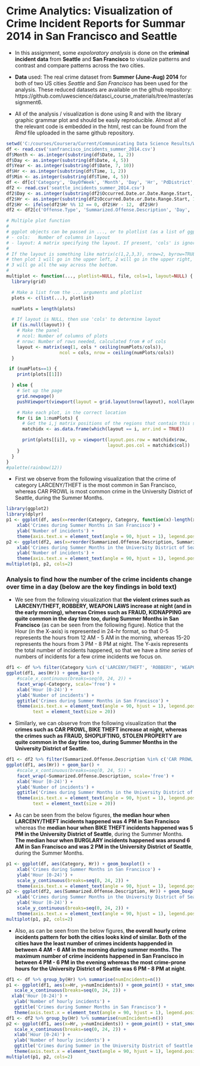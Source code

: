 Crime Analytics: Visualization of Crime Incident Reports for Summar 2014 in San Francisco and Seattle 
=====================================================================================================

* In this assignment, some *expoloratory analysis* is done on the **criminal incident data** from **Seattle** and 
   **San Francisco** to visualize patterns and contrast and compare patterns across the two 
   cities.
   
* **Data** used: The real crime dataset from **Summer (June-Aug) 2014** for both of two US cities *Seattle* and 
   *San Francisco* has been used for the analysis. These reduced datasets are available on the github repository:
   https://github.com/uwescience/datasci_course_materials/tree/master/assignment6.
   
*  All of the analysis / visualization is done using R and with the library graphic grammar plot and should be easily 
   reproducible. Almost all of the relevant code is embedded in the html, rest can be found from the *Rmd* file uploaded in    the same github repository.
   
```r
setwd('C:/courses/Coursera/Current/Communicating Data Science Results/Week1')
df <- read.csv('sanfrancisco_incidents_summer_2014.csv')
df$Month <- as.integer(substring(df$Date, 1, 2))
df$Day <- as.integer(substring(df$Date, 4, 5))
df$Year <- as.integer(substring(df$Date, 7, 10))
df$Hr <- as.integer(substring(df$Time, 1, 2))
df$Min <- as.integer(substring(df$Time, 4, 5))
df <- df[c('Category', 'DayOfWeek', 'Month', 'Day', 'Hr', 'PdDistrict', 'Resolution')]
df2 <- read.csv('seattle_incidents_summer_2014.csv')
df2$Day <- as.integer(substring(df2$Occurred.Date.or.Date.Range.Start, 4, 5))
df2$Hr <- as.integer(substring(df2$Occurred.Date.or.Date.Range.Start, 12, 13)) + ifelse(substring(df2$Occurred.Date.or.Date.Range.Start, 21, 22) == 'PM', 12, 0)
df2$Hr <- ifelse(df2$Hr %% 12 == 0, df2$Hr - 12,  df2$Hr)
df2 <- df2[c('Offense.Type', 'Summarized.Offense.Description', 'Day', 'Month', 'Hr', 'District.Sector', 'Longitude', 'Latitude')]
```

```r
# Multiple plot function
#
# ggplot objects can be passed in ..., or to plotlist (as a list of ggplot objects)
# - cols:   Number of columns in layout
# - layout: A matrix specifying the layout. If present, 'cols' is ignored.
#
# If the layout is something like matrix(c(1,2,3,3), nrow=2, byrow=TRUE),
# then plot 1 will go in the upper left, 2 will go in the upper right, and
# 3 will go all the way across the bottom.
#
multiplot <- function(..., plotlist=NULL, file, cols=1, layout=NULL) {
  library(grid)

  # Make a list from the ... arguments and plotlist
  plots <- c(list(...), plotlist)

  numPlots = length(plots)

  # If layout is NULL, then use 'cols' to determine layout
  if (is.null(layout)) {
    # Make the panel
    # ncol: Number of columns of plots
    # nrow: Number of rows needed, calculated from # of cols
    layout <- matrix(seq(1, cols * ceiling(numPlots/cols)),
                    ncol = cols, nrow = ceiling(numPlots/cols))
  }

 if (numPlots==1) {
    print(plots[[1]])

  } else {
    # Set up the page
    grid.newpage()
    pushViewport(viewport(layout = grid.layout(nrow(layout), ncol(layout))))

    # Make each plot, in the correct location
    for (i in 1:numPlots) {
      # Get the i,j matrix positions of the regions that contain this subplot
      matchidx <- as.data.frame(which(layout == i, arr.ind = TRUE))

      print(plots[[i]], vp = viewport(layout.pos.row = matchidx$row,
                                      layout.pos.col = matchidx$col))
    }
  }
}
#palette(rainbow(12))
```

* First we observe from the following visualization that the crime of category LARCENY/THEFT is the most common in San Francisco, whereas CAR PROWL is most common crime in the University District of Seattle, during the Summer Months.
```r
library(ggplot2)
library(dplyr)
p1 <- ggplot(df, aes(x=reorder(Category, Category, function(x)-length(x)))) + geom_bar() +
    xlab('Crimes during Summer Months in San Francisco') +
    ylab('Number of incidents') +
    theme(axis.text.x = element_text(angle = 90, hjust = 1), legend.position="none", text = element_text(size = 20)) 
p2 <- ggplot(df2, aes(x=reorder(Summarized.Offense.Description, Summarized.Offense.Description, function(x)-length(x)))) +     geom_bar() +
    xlab('Crimes during Summer Months in the University District of Seattle') +
    ylab('Number of incidents') +
    theme(axis.text.x = element_text(angle = 90, hjust = 1), legend.position="none", text = element_text(size = 20)) 
multiplot(p1, p2, cols=2)
```

### Analysis to find how the number of the crime incidents change over time in a day (below are the **key findings** in **bold** text)

* We see from the following visualization that **the violent crimes such as LARCENY/THEFT, ROBBERY, WEAPON LAWS increase at night (and in the early morning), whereas Crimes such as FRAUD, KIDNAPPING are quite common in the day time too, during Summer Months in San Francisco** (as can be seen from the following figure). Notice that the Hour (in the X-axis) is represented in 24-hr format, so that 0-5 represents the hours from 12 AM - 5 AM in the morning, whereas 15-20 represents the hours from 3 PM - 8 PM at night. The Y-axis represents the total number of incidents happened, so that we have a *time series* of numbers of incidents for a few crime incidents we focus on.
```r
df1 <- df %>% filter(Category %in% c('LARCENY/THEFT', 'ROBBERY', 'WEAPON LAWS', 'FRAUD', 'KIDNAPPING'))
ggplot(df1, aes(Hr)) + geom_bar() +
    #scale_x_continuous(breaks=seq(0, 24, 2)) +
    facet_wrap(~Category, scale='free') +
    xlab('Hour [0-24)') +
    ylab('Number of incidents') +
    ggtitle('Crimes during Summer Months in San Francisco') +
    theme(axis.text.x = element_text(angle = 90, hjust = 1), legend.position="none", 
          text = element_text(size = 20)) 
```

* Similarly, we can observe from the following visualization that **the crimes such as CAR PROWL, BIKE THEFT increase at night, whereas the crimes such as FRAUD, SHOPLIFTING, STOLEN PROPERTY are quite common in the day time too, during Summer Months in the University District of Seattle**.
```r
df1 <- df2 %>% filter(Summarized.Offense.Description %in% c('CAR PROWL', 'BIKE THEFT', 'SHOPLIFTING', 'FRAUD', 'STOLEN PROPERTY'))
ggplot(df1, aes(Hr)) + geom_bar() +
    #scale_x_continuous(breaks=seq(0, 24, 5)) +
    facet_wrap(~Summarized.Offense.Description, scale='free') +
    xlab('Hour [0-24)') +
    ylab('Number of incidents') +
    ggtitle('Crimes during Summer Months in the University District of Seattle') +
    theme(axis.text.x = element_text(angle = 90, hjust = 1), legend.position="none", 
          text = element_text(size = 20)) 
```

* As can be seen from the below figures, **the median hour when LARCENY/THEFT incidents happened was 4 PM in San Francisco** whereas the **median hour when BIKE THEFT incidents happened was 5 PM in the University District of Seattle**,  during the Summer Months. **The median hour when BURGLARY incidents happened was around 6 AM in San Francisco and was 2 PM in the University District of Seattle**, during the Summer Months.
```r
p1 <- ggplot(df, aes(Category, Hr)) + geom_boxplot() +
    xlab('Crimes during Summer Months in San Francisco') +
    ylab('Hour [0-24)') +
    scale_y_continuous(breaks=seq(0, 24, 2)) +
    theme(axis.text.x = element_text(angle = 90, hjust = 1), legend.position="none", text = element_text(size = 20)) 
p2 <- ggplot(df2, aes(Summarized.Offense.Description, Hr)) + geom_boxplot() +
    xlab('Crimes during Summer Months in the University District of Seattle') +
    ylab('Hour [0-24)') +
    scale_y_continuous(breaks=seq(0, 24, 2)) +
    theme(axis.text.x = element_text(angle = 90, hjust = 1), legend.position="none", text = element_text(size = 20)) 
multiplot(p1, p2, cols=2)
```

* Also, as can be seen from the below figures, **the overall hourly crime incidents pattern for both the cities looks kind of similar. Both of the cities have the least number of crimes incidents happended in between 4 AM - 6 AM in the morning during summer months. The maximum number of crime incidents happened in San Francisco in between 4 PM - 6 PM in the evening whereas the most crime-prone hours for the University District of Seattle was 6 PM - 8 PM at night**.
```r
df1 <- df %>% group_by(Hr) %>% summarise(numIncidents=n())
p1 <- ggplot(df1, aes(x=Hr, y=numIncidents)) + geom_point() + stat_smooth() +
   scale_x_continuous(breaks=seq(0, 24, 2)) +
  xlab('Hour [0-24)') +
   ylab('Number of hourly incidents') +
   ggtitle('Crimes during Summer Months in San Francisco') +
   theme(axis.text.x = element_text(angle = 90, hjust = 1), legend.position="none", text = element_text(size = 20)) 
df1 <- df2 %>% group_by(Hr) %>% summarise(numIncidents=n())
p2 <- ggplot(df1, aes(x=Hr, y=numIncidents)) + geom_point() + stat_smooth() +
   scale_x_continuous(breaks=seq(0, 24, 2)) +
   xlab('Hour [0-24)') +
   ylab('Number of hourly incidents') +
   ggtitle('Crimes during Summer in the University District of Seattle') +
   theme(axis.text.x = element_text(angle = 90, hjust = 1), legend.position="none", text = element_text(size = 20))
multiplot(p1, p2, cols=2)
```